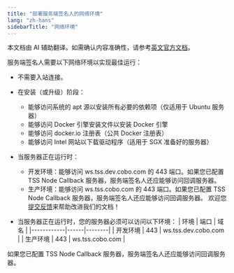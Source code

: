 ```yaml
---
title: "部署服务端签名人的网络环境"
lang: "zh-hans"
sidebarTitle: "网络环境"
---
```

<Note>本文档由 AI 辅助翻译。如需确认内容准确性，请参考[英文官方文档](https://www.cobo.com/developers/v2/guides/overview/introduction)。</Note>

服务端签名人需要以下网络环境以实现最佳运行：

- 不需要入站连接。
- 在安装（或升级）阶段：
  - 能够访问系统的 apt 源以安装所有必要的依赖项（仅适用于 Ubuntu 服务器）
  - 能够访问 Docker 引擎安装文件以安装 Docker 引擎
  - 能够访问 docker.io 注册表（公共 Docker 注册表）
  - 能够访问 Intel 网站以下载驱动程序（适用于 SGX 准备好的服务器）
- 当服务器正在运行时：
  - 开发环境：能够访问 ws.tss.dev.cobo.com 的 443 端口。如果您已配置 TSS Node Callback 服务器，服务端签名人还应能够访问回调服务器。
  - 生产环境：能够访问 ws.tss.cobo.com 的 443 端口。如果您已配置 TSS Node Callback 服务器，服务端签名人还应能够访问回调服务器。
<Tip>欢迎您[提交反馈](https://forms.zohopublic.com/cobo/form/DocumentFeedbackForm/formperma/QvLOhxJv1_JMsJ-1dleZ8Itb_7rzN-LtgvsDdxosoVI)来帮助改进我们的文档！</Tip>

- 当服务器正在运行时，您的服务器必须可以访问以下环境：
  | 环境 | 端口 | 域名 |
  |------------|------|--------|
  | 开发环境 | 443 | ws.tss.dev.cobo.com |
  | 生产环境 | 443 | ws.tss.cobo.com |
  
如果您已配置 TSS Node Callback 服务器，服务端签名人还应能够访问回调服务器。